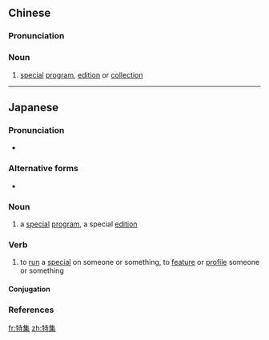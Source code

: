 ==Chinese==
{{zh-forms}}

===Pronunciation===
{{zh-pron
|m=tèjí
|cat=n
}}

===Noun===
{{zh-noun}}

# [[special]] [[program]], [[edition]] or [[collection]]

----

==Japanese==
{{ja-kanjitab|とく|しゅう|yomi=on}}

===Pronunciation===
* {{ja-pron|yomi=kanon|とくしゅう|dev=2|acc=0|acc_ref=NHK,DJR}}

===Alternative forms===
* {{ja-l|特輯}} {{qualifier|rare}}

===Noun===
{{ja-noun|とくしゅう|hhira=とくしふ}}

# a [[special]] [[program]], a special [[edition]]
#: {{ja-usex|北朝鮮の'''特集'''記事が掲載された。|^きた ^ちょうせん の '''とくしゅう''' きじ が けいさい された。|A '''special''' article on North Korea was published.}}

===Verb===
{{ja-verb-suru|とくしゅう|hhira=とくしふ|tr=transitive}}

# to [[run]] a [[special]] on someone or something, to [[feature]] or [[profile]] someone or something
#: {{ja-usex|日本の祭りを'''特集'''した雑誌|^にほん の まつり を '''とくしゅう''' した ざっし|a magazine that '''ran a special on''' / '''featured''' Japanese festivals}}

====Conjugation====
{{ja-suru|とくしゅう}}

===References===
<references/>

[[fr:特集]]
[[zh:特集]]
